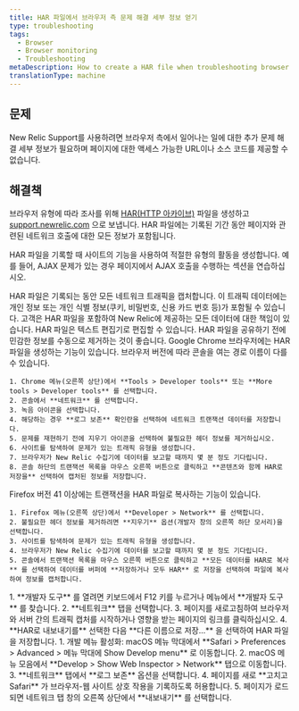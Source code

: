 ```yaml
---
title: HAR 파일에서 브라우저 측 문제 해결 세부 정보 얻기
type: troubleshooting
tags:
  - Browser
  - Browser monitoring
  - Troubleshooting
metaDescription: How to create a HAR file when troubleshooting browser.
translationType: machine
---
```


## 문제

New Relic Support를 사용하려면 브라우저 측에서 일어나는 일에 대한 추가 문제 해결 세부 정보가 필요하며 페이지에 대한 액세스 가능한 URL이나 소스 코드를 제공할 수 없습니다.

## 해결책

브라우저 유형에 따라 조사를 위해 [HAR(HTTP 아카이브)](https://dvcs.w3.org/hg/webperf/raw-file/tip/specs/HAR/Overview.html) 파일을 생성하고 [support.newrelic.com](https://support.newrelic.com/) 으로 보냅니다. HAR 파일에는 기록된 기간 동안 페이지와 관련된 네트워크 호출에 대한 모든 정보가 포함됩니다.

HAR 파일을 기록할 때 사이트의 기능을 사용하여 적절한 유형의 활동을 생성합니다. 예를 들어, AJAX 문제가 있는 경우 페이지에서 AJAX 호출을 수행하는 섹션을 연습하십시오.

<Callout variant="important">
  HAR 파일은 기록되는 동안 모든 네트워크 트래픽을 캡처합니다. 이 트래픽 데이터에는 개인 정보 또는 개인 식별 정보(쿠키, 비밀번호, 신용 카드 번호 등)가 포함될 수 있습니다. 고객은 HAR 파일을 포함하여 New Relic에 제공하는 모든 데이터에 대한 책임이 있습니다. HAR 파일은 텍스트 편집기로 편집할 수 있습니다. HAR 파일을 공유하기 전에 민감한 정보를 수동으로 제거하는 것이 좋습니다.
</Callout>

<CollapserGroup>
  <Collapser
    id="chrome"
    title="크롬"
  >
    Google Chrome 브라우저에는 HAR 파일을 생성하는 기능이 있습니다. 브라우저 버전에 따라 콘솔을 여는 경로 이름이 다를 수 있습니다.

    1. Chrome 메뉴(오른쪽 상단)에서 **Tools > Developer tools** 또는 **More tools > Developer tools** 를 선택합니다.
    2. 콘솔에서 **네트워크** 를 선택합니다.
    3. 녹음 아이콘을 선택합니다.
    4. 해당하는 경우 **로그 보존** 확인란을 선택하여 네트워크 트랜잭션 데이터를 저장합니다.
    5. 문제를 재현하기 전에 지우기 아이콘을 선택하여 불필요한 헤더 정보를 제거하십시오.
    6. 사이트를 탐색하여 문제가 있는 트래픽 유형을 생성합니다.
    7. 브라우저가 New Relic 수집기에 데이터를 보고할 때까지 몇 분 정도 기다립니다.
    8. 콘솔 하단의 트랜잭션 목록을 마우스 오른쪽 버튼으로 클릭하고 **콘텐츠와 함께 HAR로 저장을** 선택하여 캡처된 정보를 저장합니다.
  </Collapser>

  <Collapser title="Firefox 버전 41.x 이상">
    Firefox 버전 41 이상에는 트랜잭션을 HAR 파일로 복사하는 기능이 있습니다.

    1. Firefox 메뉴(오른쪽 상단)에서 **Developer > Network** 를 선택합니다.
    2. 불필요한 헤더 정보를 제거하려면 **지우기** 옵션(개발자 창의 오른쪽 하단 모서리)을 선택합니다.
    3. 사이트를 탐색하여 문제가 있는 트래픽 유형을 생성합니다.
    4. 브라우저가 New Relic 수집기에 데이터를 보고할 때까지 몇 분 정도 기다립니다.
    5. 콘솔에서 트랜잭션 목록을 마우스 오른쪽 버튼으로 클릭하고 **모든 데이터를 HAR로 복사** 를 선택하여 데이터를 버퍼에 **저장하거나 모두 HAR** 로 저장을 선택하여 파일에 복사하여 정보를 캡처합니다.
  </Collapser>

  <Collapser title="마이크로소프트 엣지">
    1. **개발자 도구** 를 열려면 키보드에서 F12 키를 누르거나 메뉴에서 **개발자 도구** 를 찾습니다.
    2. **네트워크** 탭을 선택합니다.
    3. 페이지를 새로고침하여 브라우저와 서버 간의 트래픽 캡처를 시작하거나 영향을 받는 페이지의 링크를 클릭하십시오.
    4. **HAR로 내보내기를** 선택한 다음 **다른 이름으로 저장...** 을 선택하여 HAR 파일을 저장합니다.
  </Collapser>

  <Collapser title="애플 사파리">
    1. 개발 메뉴 활성화: macOS 메뉴 막대에서 **Safari > Preferences > Advanced > 메뉴 막대에 Show Develop menu** 로 이동합니다.
    2. macOS 메뉴 모음에서 **Develop > Show Web Inspector > Network** 탭으로 이동합니다.
    3. **네트워크** 탭에서 **로그 보존** 옵션을 선택합니다.
    4. 페이지를 새로 **고치고 Safari** 가 브라우저-웹 사이트 상호 작용을 기록하도록 허용합니다.
    5. 페이지가 로드되면 네트워크 탭 창의 오른쪽 상단에서 **내보내기** 를 선택합니다.
  </Collapser>
</CollapserGroup>